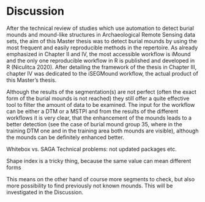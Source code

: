 # Discussion

After the technical review of studies which use automation to detect burial  mounds  and mound-like structures in Archaeological Remote Sensing data sets, the aim of this Master thesis was to detect burial mounds by using the most frequent and  easily reproducible methods in the repertoire. As already emphasized in Chapter II and IV, the most accessible workflow is iMound and the only one reproducible workflow in R is published and developed in R (Niculitca 2020). After detailing the framework of the thesis in Chapter III, chapter IV was dedicated to the iSEGMound workflow, the actual product of this Master’s thesis. 



Although the results of the segmentation(s) are not perfect (often the exact form of the burial mounds is not reached) they still offer a quite effective tool to filter the amount  of data to be examined. The input for the workflow can be either a DTM or a  MSTPI and from the results of the different workflows it is very clear, that the enhancement of the mounds leads to a better detection (see the case of burial mound group 35, where in the training DTM one and in the training area both mounds are visible), although the mounds can be definitely enhanced better.

Whitebox vs. SAGA 
Technical problems: not updated packages etc. 



Shape index is a tricky thing, because the same value can mean different forms

This means on the other hand of course more segments to check, but also more possibility to find previously not known mounds. This will be investigated in the Discussion.  

